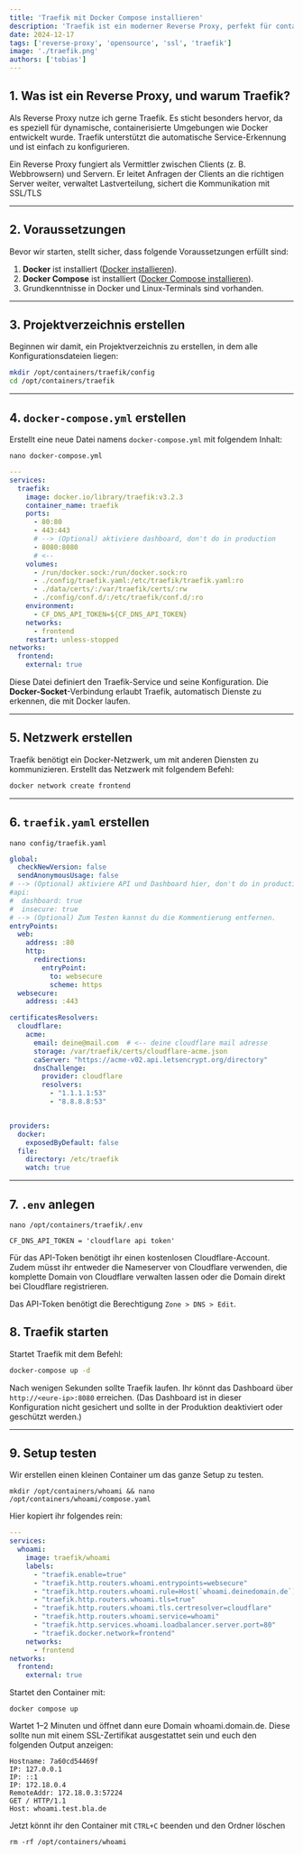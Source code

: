 ```yaml
---
title: 'Traefik mit Docker Compose installieren'
description: 'Traefik ist ein moderner Reverse Proxy, perfekt für containerisierte Umgebungen. Automatische Service-Erkennung & einfache Konfiguration.'
date: 2024-12-17
tags: ['reverse-proxy', 'opensource', 'ssl', 'traefik']
image: './traefik.png'
authors: ['tobias']
---
```


## 1. Was ist ein Reverse Proxy, und warum Traefik?

Als Reverse Proxy nutze ich gerne Traefik. Es sticht besonders hervor, da es speziell für dynamische, containerisierte Umgebungen wie Docker entwickelt wurde. Traefik unterstützt die automatische Service-Erkennung und ist einfach zu konfigurieren.

Ein Reverse Proxy fungiert als Vermittler zwischen Clients (z. B. Webbrowsern) und Servern. Er leitet Anfragen der Clients an die richtigen Server weiter, verwaltet Lastverteilung, sichert die Kommunikation mit SSL/TLS

---

## 2. Voraussetzungen

Bevor wir starten, stellt sicher, dass folgende Voraussetzungen erfüllt sind:

1. **Docker** ist installiert ([Docker installieren](https://docs.docker.com/get-docker/)).
2. **Docker Compose** ist installiert ([Docker Compose installieren](https://docs.docker.com/compose/install/)).
3. Grundkenntnisse in Docker und Linux-Terminals sind vorhanden.

---

## 3. Projektverzeichnis erstellen

Beginnen wir damit, ein Projektverzeichnis zu erstellen, in dem alle Konfigurationsdateien liegen:

```bash
mkdir /opt/containers/traefik/config
cd /opt/containers/traefik
```

---

## 4. `docker-compose.yml` erstellen

Erstellt eine neue Datei namens `docker-compose.yml` mit folgendem Inhalt:

```shell
nano docker-compose.yml
```

```yaml title="docker-compose.yml"
---
services:
  traefik:
    image: docker.io/library/traefik:v3.2.3
    container_name: traefik
    ports:
      - 80:80
      - 443:443
      # --> (Optional) aktiviere dashboard, don't do in production
      - 8080:8080
      # <--
    volumes:
      - /run/docker.sock:/run/docker.sock:ro
      - ./config/traefik.yaml:/etc/traefik/traefik.yaml:ro
      - ./data/certs/:/var/traefik/certs/:rw
      - ./config/conf.d/:/etc/traefik/conf.d/:ro
    environment:
      - CF_DNS_API_TOKEN=${CF_DNS_API_TOKEN} 
    networks:
      - frontend
    restart: unless-stopped
networks:
  frontend:
    external: true 
```

Diese Datei definiert den Traefik-Service und seine Konfiguration. Die **Docker-Socket**-Verbindung erlaubt Traefik, automatisch Dienste zu erkennen, die mit Docker laufen.

---

## 5. Netzwerk erstellen

Traefik benötigt ein Docker-Netzwerk, um mit anderen Diensten zu kommunizieren. Erstellt das Netzwerk mit folgendem Befehl:

```bash
docker network create frontend
```

---

## 6. `traefik.yaml` erstellen

```shell
nano config/traefik.yaml
```

```yaml title="traefik.yaml"
global:
  checkNewVersion: false
  sendAnonymousUsage: false
# --> (Optional) aktiviere API und Dashboard hier, don't do in production
#api:
#  dashboard: true
#  insecure: true
# --> (Optional) Zum Testen kannst du die Kommentierung entfernen.
entryPoints:
  web:
    address: :80
    http:
      redirections:
        entryPoint:
          to: websecure
          scheme: https
  websecure:
    address: :443

certificatesResolvers:
  cloudflare:
    acme:
      email: deine@mail.com  # <-- deine cloudflare mail adresse
      storage: /var/traefik/certs/cloudflare-acme.json
      caServer: "https://acme-v02.api.letsencrypt.org/directory"
      dnsChallenge:
        provider: cloudflare 
        resolvers:
          - "1.1.1.1:53"
          - "8.8.8.8:53"


providers:
  docker:
    exposedByDefault: false 
  file:
    directory: /etc/traefik
    watch: true
```

---

## 7. `.env` anlegen 

```shell
nano /opt/containers/traefik/.env
```

```env title=".env"
CF_DNS_API_TOKEN = 'cloudflare api token'
```

Für das API-Token benötigt ihr einen kostenlosen Cloudflare-Account. Zudem müsst ihr entweder die Nameserver von Cloudflare verwenden, die komplette Domain von Cloudflare verwalten lassen oder die Domain direkt bei Cloudflare registrieren.

Das API-Token benötigt die Berechtigung `Zone > DNS > Edit`.

## 8. Traefik starten

Startet Traefik mit dem Befehl:

```bash title="im traefik Verzeichnis /opt/containers/traefik"
docker-compose up -d
```

Nach wenigen Sekunden sollte Traefik laufen. Ihr könnt das Dashboard über `http://<eure-ip>:8080` erreichen. (Das Dashboard ist in dieser Konfiguration nicht gesichert und sollte in der Produktion deaktiviert oder geschützt werden.)

---

## 9. Setup testen

Wir erstellen einen kleinen Container um das ganze Setup zu testen.

```shell
mkdir /opt/containers/whoami && nano /opt/containers/whoami/compose.yaml
```

Hier kopiert ihr folgendes rein:

```yaml
---
services:
  whoami:
    image: traefik/whoami
    labels:
      - "traefik.enable=true"
      - "traefik.http.routers.whoami.entrypoints=websecure"
      - "traefik.http.routers.whoami.rule=Host(`whoami.deinedomain.de`)"
      - "traefik.http.routers.whoami.tls=true"
      - "traefik.http.routers.whoami.tls.certresolver=cloudflare"
      - "traefik.http.routers.whoami.service=whoami"
      - "traefik.http.services.whoami.loadbalancer.server.port=80"
      - "traefik.docker.network=frontend"
    networks:
      - frontend
networks:
  frontend:
    external: true
```
Startet den Container mit:

```shell
docker compose up
```

Wartet 1–2 Minuten und öffnet dann eure Domain whoami.domain.de. Diese sollte nun mit einem SSL-Zertifikat ausgestattet sein und euch den folgenden Output anzeigen:

```shell
Hostname: 7a60cd54469f
IP: 127.0.0.1
IP: ::1
IP: 172.18.0.4
RemoteAddr: 172.18.0.3:57224
GET / HTTP/1.1
Host: whoami.test.bla.de
```
Jetzt könnt ihr den Container mit `CTRL+C` beenden und den Ordner löschen

```shell
rm -rf /opt/containers/whoami
```